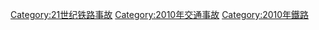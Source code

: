 {{cat topic in year| topic=鐵路事故| year=2010}}
{{Commonscat|Rail transport accidents in 2010}}

[[Category:21世纪铁路事故|Category:21世纪铁路事故]]
[[Category:2010年交通事故|Category:2010年交通事故]]
[[Category:2010年鐵路|Category:2010年鐵路]]